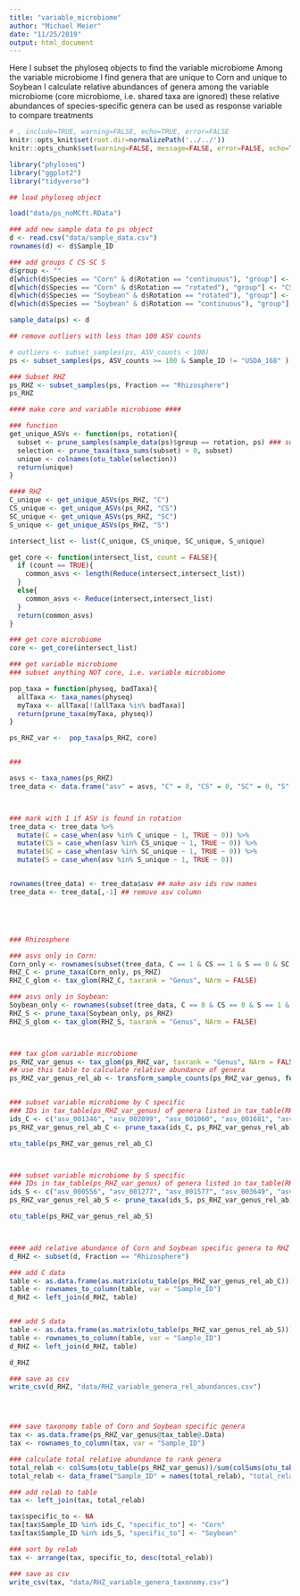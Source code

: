 ```yaml
---
title: "variable_microbiome"
author: "Michael Meier"
date: "11/25/2019"
output: html_document
---
```



Here I subset the phyloseq objects to find the variable microbiome
Among the variable microbiome I find genera that are unique to Corn and unique to Soybean
I calculate relative abundances of genera among the variable microbiome (core microbiome, i.e. shared taxa are ignored)
these relative abundances of species-specific genera can be used as response variable to compare treatments


```r
# , include=TRUE, warning=FALSE, echo=TRUE, error=FALSE
knitr::opts_knit$set(root.dir=normalizePath('../../'))
knitr::opts_chunk$set(warning=FALSE, message=FALSE, error=FALSE, echo=TRUE)
```


```r

library("phyloseq")
library("ggplot2")
library("tidyverse")

## load phyloseq object

load("data/ps_noMCft.RData")

### add new sample data to ps object
d <- read.csv("data/sample_data.csv")
rownames(d) <- d$Sample_ID

### add groups C CS SC S
d$group <- ""
d[which(d$Species == "Corn" & d$Rotation == "continuous"), "group"] <- "C"
d[which(d$Species == "Corn" & d$Rotation == "rotated"), "group"] <- "CS"
d[which(d$Species == "Soybean" & d$Rotation == "rotated"), "group"] <- "SC"
d[which(d$Species == "Soybean" & d$Rotation == "continuous"), "group"] <- "S"

sample_data(ps) <- d

## remove outliers with less than 100 ASV counts

# outliers <- subset_samples(ps, ASV_counts < 100)
ps <- subset_samples(ps, ASV_counts >= 100 & Sample_ID != "USDA_168" ) ## USDA_168 PCoA outlier

### Subset RHZ 
ps_RHZ <- subset_samples(ps, Fraction == "Rhizosphere")
ps_RHZ


```


```r
#### make core and variable microbiome ####

### function
get_unique_ASVs <- function(ps, rotation){
  subset <- prune_samples(sample_data(ps)$group == rotation, ps) ### subset_samples does not work in function for some reason
  selection <- prune_taxa(taxa_sums(subset) > 0, subset)
  unique <- colnames(otu_table(selection))
  return(unique)
}

#### RHZ
C_unique <- get_unique_ASVs(ps_RHZ, "C")
CS_unique <- get_unique_ASVs(ps_RHZ, "CS")
SC_unique <- get_unique_ASVs(ps_RHZ, "SC")
S_unique <- get_unique_ASVs(ps_RHZ, "S")

intersect_list <- list(C_unique, CS_unique, SC_unique, S_unique)

get_core <- function(intersect_list, count = FALSE){
  if (count == TRUE){
    common_asvs <- length(Reduce(intersect,intersect_list))
  }
  else{
    common_asvs <- Reduce(intersect,intersect_list)
  }
  return(common_asvs)
}

### get core microbiome
core <- get_core(intersect_list)

### get variable microbiome
### subset anything NOT core, i.e. variable microbiome

pop_taxa = function(physeq, badTaxa){
  allTaxa <- taxa_names(physeq)
  myTaxa <- allTaxa[!(allTaxa %in% badTaxa)]
  return(prune_taxa(myTaxa, physeq))
}

ps_RHZ_var <-  pop_taxa(ps_RHZ, core)


###

asvs <- taxa_names(ps_RHZ)
tree_data <- data.frame("asv" = asvs, "C" = 0, "CS" = 0, "SC" = 0, "S" = 0)



### mark with 1 if ASV is found in rotation
tree_data <- tree_data %>% 
  mutate(C = case_when(asv %in% C_unique ~ 1, TRUE ~ 0)) %>%
  mutate(CS = case_when(asv %in% CS_unique ~ 1, TRUE ~ 0)) %>%
  mutate(SC = case_when(asv %in% SC_unique ~ 1, TRUE ~ 0)) %>%
  mutate(S = case_when(asv %in% S_unique ~ 1, TRUE ~ 0))


rownames(tree_data) <- tree_data$asv ## make asv ids row names
tree_data <- tree_data[,-1] ## remove asv column





### Rhizosphere

### asvs only in Corn:
Corn_only <- rownames(subset(tree_data, C == 1 & CS == 1 & S == 0 & SC == 0))
RHZ_C <- prune_taxa(Corn_only, ps_RHZ)
RHZ_C_glom <- tax_glom(RHZ_C, taxrank = "Genus", NArm = FALSE)

### asvs only in Soybean:
Soybean_only <- rownames(subset(tree_data, C == 0 & CS == 0 & S == 1 & SC == 1))
RHZ_S <- prune_taxa(Soybean_only, ps_RHZ)
RHZ_S_glom <- tax_glom(RHZ_S, taxrank = "Genus", NArm = FALSE)



### tax glom variable microbiome 
ps_RHZ_var_genus <- tax_glom(ps_RHZ_var, taxrank = "Genus", NArm = FALSE)
## use this table to calculate relative abundance of genera
ps_RHZ_var_genus_rel_ab <- transform_sample_counts(ps_RHZ_var_genus, function(x) x / sum(x) )


### subset variable microbiome by C specific
### IDs in tax_table(ps_RHZ_var_genus) of genera listed in tax_table(RHZ_C_glom)
ids_C <- c("asv_001346", "asv_002099", "asv_001060", "asv_001681", "asv_001149", "asv_001363", "asv_000650", "asv_001021")
ps_RHZ_var_genus_rel_ab_C <- prune_taxa(ids_C, ps_RHZ_var_genus_rel_ab)

otu_table(ps_RHZ_var_genus_rel_ab_C)



### subset variable microbiome by S specific
### IDs in tax_table(ps_RHZ_var_genus) of genera listed in tax_table(RHZ_S_glom)
ids_S <- c("asv_000556", "asv_001277", "asv_001577", "asv_003649", "asv_001410")
ps_RHZ_var_genus_rel_ab_S <- prune_taxa(ids_S, ps_RHZ_var_genus_rel_ab)

otu_table(ps_RHZ_var_genus_rel_ab_S)



#### add relative abundance of Corn and Soybean specific genera to RHZ response variables
d_RHZ <- subset(d, Fraction == "Rhizosphere")

### add C data
table <- as.data.frame(as.matrix(otu_table(ps_RHZ_var_genus_rel_ab_C)))
table <- rownames_to_column(table, var = "Sample_ID")
d_RHZ <- left_join(d_RHZ, table)


### add S data
table <- as.data.frame(as.matrix(otu_table(ps_RHZ_var_genus_rel_ab_S)))
table <- rownames_to_column(table, var = "Sample_ID")
d_RHZ <- left_join(d_RHZ, table)

d_RHZ

### save as csv
write_csv(d_RHZ, "data/RHZ_variable_genera_rel_abundances.csv")




### save taxonomy table of Corn and Soybean specific genera
tax <- as.data.frame(ps_RHZ_var_genus@tax_table@.Data)
tax <- rownames_to_column(tax, var = "Sample_ID")

### calculate total relative abundance to rank genera
total_relab <- colSums(otu_table(ps_RHZ_var_genus))/sum(colSums(otu_table(ps_RHZ_var_genus)))
total_relab <- data_frame("Sample_ID" = names(total_relab), "total_relab" = unname(total_relab))

### add relab to table
tax <- left_join(tax, total_relab)

tax$specific_to <- NA
tax[tax$Sample_ID %in% ids_C, "specific_to"] <- "Corn"
tax[tax$Sample_ID %in% ids_S, "specific_to"] <- "Soybean"

### sort by relab
tax <- arrange(tax, specific_to, desc(total_relab))

### save as csv
write_csv(tax, "data/RHZ_variable_genera_taxonomy.csv")


```


